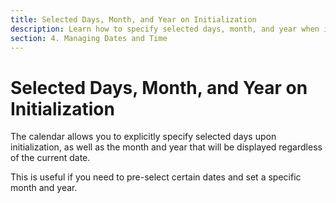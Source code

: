 ```yaml
---
title: Selected Days, Month, and Year on Initialization
description: Learn how to specify selected days, month, and year when initializing the calendar. Configure the calendar according to your needs.
section: 4. Managing Dates and Time
---
```


# Selected Days, Month, and Year on Initialization

The calendar allows you to explicitly specify selected days upon initialization, as well as the month and year that will be displayed regardless of the current date.

This is useful if you need to pre-select certain dates and set a specific month and year.

<Sandbox example="date-management-selected-days-month-year" />
